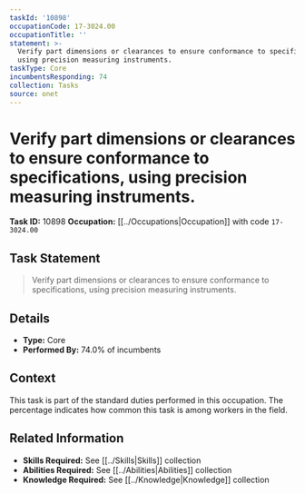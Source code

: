 ```yaml
---
taskId: '10898'
occupationCode: 17-3024.00
occupationTitle: ''
statement: >-
  Verify part dimensions or clearances to ensure conformance to specifications,
  using precision measuring instruments.
taskType: Core
incumbentsResponding: 74
collection: Tasks
source: onet
---
```

# Verify part dimensions or clearances to ensure conformance to specifications, using precision measuring instruments.

**Task ID:** 10898
**Occupation:** [[../Occupations|Occupation]] with code `17-3024.00`

## Task Statement

> Verify part dimensions or clearances to ensure conformance to specifications, using precision measuring instruments.

## Details

- **Type:** Core
- **Performed By:** 74.0% of incumbents

## Context

This task is part of the standard duties performed in this occupation. The percentage indicates how common this task is among workers in the field.

## Related Information

- **Skills Required:** See [[../Skills|Skills]] collection
- **Abilities Required:** See [[../Abilities|Abilities]] collection
- **Knowledge Required:** See [[../Knowledge|Knowledge]] collection
